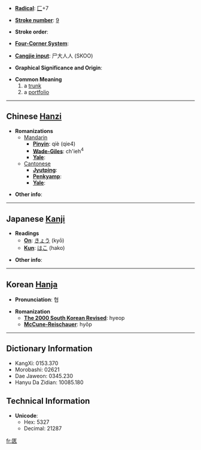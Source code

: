* '''[[Wiktionary:Chinese radical index| Radical]]''': [[Wiktionary:Chinese radical index 匚|匚]]+7

* '''[[Wiktionary:Chinese total strokes index|Stroke number]]''': [[Wiktionary:Chinese total strokes index 9|9]]

* '''Stroke order''': 

* '''[[Wiktionary:Chinese four corner index|Four-Corner System]]''': 

* '''[[Wiktionary:Chinese Cangjie index|Cangjie input]]''': 尸大人人 (SKOO)

* '''Graphical Significance and Origin''': 

* '''Common Meaning'''
*#a [[trunk]]
*# a [[portfolio]]

----

== Chinese [[Hanzi]] ==

* '''Romanizations'''
** [[Mandarin]]
*** '''[[Pinyin]]''': qiè (qie4)
*** '''[[Wade-Giles]]''': ch'ieh<sup>4</sup>
*** '''[[Yale]]''': 
**[[Cantonese]]
***'''[[Jyutping]]''':
***'''[[Penkyamp]]''': 
***'''[[Yale]]''': 

* '''Other info''': 

----

== Japanese [[Kanji]] ==

* '''Readings'''
** '''[[On]]''': [[きょう]] (kyō)
** '''[[Kun]]''': [[はこ]] (hako)

* '''Other info''':  

----

== Korean [[Hanja]] ==

* '''Pronunciation''': 협

* '''Romanization'''
** '''[[The 2000 South Korean Revised Romanization|The 2000 South Korean Revised]]''': hyeop
** '''[[McCune-Reischauer]]''': hyŏp

----

== Dictionary Information ==

* KangXi: 0153.370
* Morobashi: 02621
* Dae Jaweon: 0345.230
* Hanyu Da Zidian: 10085.180

== Technical Information ==

* '''Unicode''':
** Hex: 5327
** Decimal: 21287

[[fr:匧]]